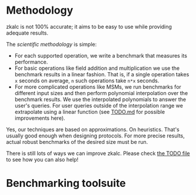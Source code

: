 



<Layout>
<Layout.Content>

<Col span={16} offset={4}>

<center>
<br/><br/>
<Link href="/">
    <Image src={logo} width={100} alt="" />
</Link>
</center>

#  Methodology

zkalc is not 100% accurate; it aims to be easy to use while providing adequate results.

The *scientific methodology* is simple:
- For each supported operation, we write a benchmark that measures its performance.
- For basic operations like field addition and multiplication we use the benchmark results in a linear fashion. That is, if a single operation takes `x` seconds on average, `n` such operations take `n*x` seconds.
- For more complicated operations like MSMs, we run benchmarks for different input sizes and then perform polynomial interpolation over the benchmark results. We use the interpolated polynomials to answer the user's queries. For user queries outside of the interpolation range we extrapolate using a linear function (see [TODO.md](https://github.com/zkalc/zkalc/blob/main/TODO.md) for possible improvements here).

Yes, our techniques are based on approximations. On heuristics. That's usually good enough when designing protocols. For more precise results, actual robust benchmarks of the desired size must be run.

There is still lots of ways we can improve zkalc. Please check [the TODO file](https://github.com/zkalc/zkalc/blob/main/TODO.md) to see how you can also help!

# Benchmarking toolsuite

</Col>
</Layout.Content>
</Layout>
